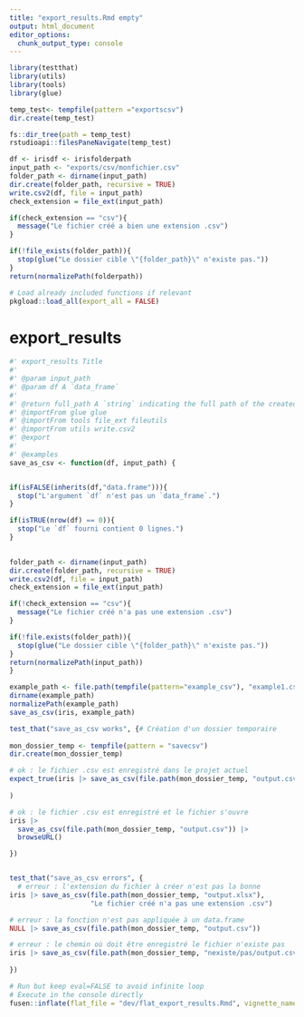 ```yaml
---
title: "export_results.Rmd empty"
output: html_document
editor_options: 
  chunk_output_type: console
---
```


```r
library(testthat)
library(utils)
library(tools)
library(glue)

temp_test<- tempfile(pattern ="exportscsv")
dir.create(temp_test)

fs::dir_tree(path = temp_test)
rstudioapi::filesPaneNavigate(temp_test)

df <- irisdf <- irisfolderpath
input_path <- "exports/csv/monfichier.csv"
folder_path <- dirname(input_path)
dir.create(folder_path, recursive = TRUE)
write.csv2(df, file = input_path)
check_extension = file_ext(input_path)

if(check_extension == "csv"){
  message("Le fichier créé a bien une extension .csv")
}

if(!file_exists(folder_path)){
  stop(glue("Le dossier cible \"{folder_path}\" n'existe pas."))
}
return(normalizePath(folderpath))

```

```r
# Load already included functions if relevant
pkgload::load_all(export_all = FALSE)

```

# export_results

```r
#' export_results Title
#'
#' @param input_path 
#' @param df A `data_frame`
#'
#' @return full_path A `string` indicating the full path of the created file.
#' @importFrom glue glue
#' @importFrom tools file_ext fileutils
#' @importFrom utils write.csv2
#' @export
#'
#' @examples
save_as_csv <- function(df, input_path) {


if(isFALSE(inherits(df,"data.frame"))){
  stop("L'argument `df` n'est pas un `data_frame`.")
}

if(isTRUE(nrow(df) == 0)){
  stop("Le `df` fourni contient 0 lignes.")
}

  
folder_path <- dirname(input_path)
dir.create(folder_path, recursive = TRUE)
write.csv2(df, file = input_path)
check_extension = file_ext(input_path)

if(!check_extension == "csv"){
  message("Le fichier créé n'a pas une extension .csv")
}

if(!file.exists(folder_path)){
  stop(glue("Le dossier cible \"{folder_path}\" n'existe pas."))
}
return(normalizePath(input_path))
}
```

```r
example_path <- file.path(tempfile(pattern="example_csv"), "example1.csv")
dirname(example_path)
normalizePath(example_path)
save_as_csv(iris, example_path)

```

```r
test_that("save_as_csv works", {# Création d'un dossier temporaire
  
mon_dossier_temp <- tempfile(pattern = "savecsv")
dir.create(mon_dossier_temp)

# ok : le fichier .csv est enregistré dans le projet actuel
expect_true(iris |> save_as_csv(file.path(mon_dossier_temp, "output.csv")),
             
)

# ok : le fichier .csv est enregistré et le fichier s'ouvre
iris |>
  save_as_csv(file.path(mon_dossier_temp, "output.csv")) |>
  browseURL()

})


test_that("save_as_csv errors", {
  # erreur : l'extension du fichier à créer n'est pas la bonne
iris |> save_as_csv(file.path(mon_dossier_temp, "output.xlsx"),
                    "Le fichier créé n'a pas une extension .csv")

# erreur : la fonction n'est pas appliquée à un data.frame
NULL |> save_as_csv(file.path(mon_dossier_temp, "output.csv"))

# erreur : le chemin où doit être enregistré le fichier n'existe pas
iris |> save_as_csv(file.path(mon_dossier_temp, "nexiste/pas/output.csv"))
  
})
```


```r
# Run but keep eval=FALSE to avoid infinite loop
# Execute in the console directly
fusen::inflate(flat_file = "dev/flat_export_results.Rmd", vignette_name = "Exporter ses résultas")
```

